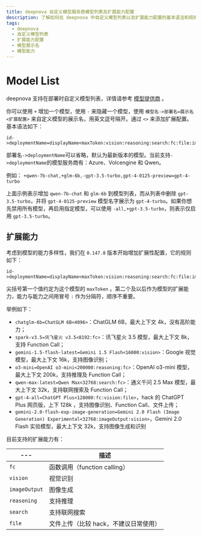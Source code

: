 ```yaml
---
title: deepnova 自定义模型服务商模型列表及扩展能力配置
description: 了解如何在 deepnova 中自定义模型列表以及扩展能力配置的基本语法和规则。
tags:
  - deepnova
  - 自定义模型列表
  - 扩展能力配置
  - 模型展示名
  - 模型能力
---
```


# Model List

deepnova 支持在部署时自定义模型列表，详情请参考 [模型提供商](/zh/docs/self-hosting/environment-variables/model-provider) 。

你可以使用 `+` 增加一个模型，使用 `-` 来隐藏一个模型，使用 `模型名->部署名=展示名<扩展配置>` 来自定义模型的展示名，用英文逗号隔开。通过 `<>` 来添加扩展配置。基本语法如下：

```text
id->deploymentName=displayName<maxToken:vision:reasoning:search:fc:file:imageOutput>,model2,model3
```

部署名`->deploymentName`可以省略，默认为最新版本的模型。当前支持`->deploymentName`的模型服务商有：Azure、Volcengine 和 Qwen。

例如： `+qwen-7b-chat,+glm-6b,-gpt-3.5-turbo,gpt-4-0125-preview=gpt-4-turbo`

上面示例表示增加 `qwen-7b-chat` 和 `glm-6b` 到模型列表，而从列表中删除 `gpt-3.5-turbo`，并将 `gpt-4-0125-preview` 模型名字展示为 `gpt-4-turbo`。如果你想先禁用所有模型，再启用指定模型，可以使用 `-all,+gpt-3.5-turbo`，则表示仅启用 `gpt-3.5-turbo`。

## 扩展能力

考虑到模型的能力多样性，我们在 `0.147.8` 版本开始增加扩展性配置，它的规则如下：

```shell
id->deploymentName=displayName<maxToken:vision:reasoning:search:fc:file:imageOutput>
```

尖括号第一个值约定为这个模型的 `maxToken` 。第二个及以后作为模型的扩展能力，能力与能力之间用冒号 `:` 作为分隔符，顺序不重要。

举例如下：

- `chatglm-6b=ChatGLM 6B<4096>`：ChatGLM 6B，最大上下文 4k，没有高阶能力；
- `spark-v3.5=讯飞星火 v3.5<8192:fc>`：讯飞星火 3.5 模型，最大上下文 8k，支持 Function Call；
- `gemini-1.5-flash-latest=Gemini 1.5 Flash<16000:vision>`：Google 视觉模型，最大上下文 16k，支持图像识别；
- `o3-mini=OpenAI o3-mini<200000:reasoning:fc>`：OpenAI o3-mini 模型，最大上下文 200k，支持推理及 Function Call；
- `qwen-max-latest=Qwen Max<32768:search:fc>`：通义千问 2.5 Max 模型，最大上下文 32k，支持联网搜索及 Function Call；
- `gpt-4-all=ChatGPT Plus<128000:fc:vision:file>`，hack 的 ChatGPT Plus 网页版，上下 128k ，支持图像识别、Function Call、文件上传；
- `gemini-2.0-flash-exp-image-generation=Gemini 2.0 Flash (Image Generation) Experimental<32768:imageOutput:vision>`，Gemini 2.0 Flash 实验模型，最大上下文 32k，支持图像生成和识别

目前支持的扩展能力有：

| ---           | 描述                     |
| ------------- | ---------------------- |
| `fc`          | 函数调用（function calling） |
| `vision`      | 视觉识别                   |
| `imageOutput` | 图像生成                   |
| `reasoning`   | 支持推理                   |
| `search`      | 支持联网搜索                 |
| `file`        | 文件上传（比较 hack，不建议日常使用）  |
